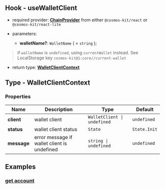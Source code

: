 ## Hook - useWalletClient

- required provider: [**ChainProvider**](https://docs.cosmoskit.com/chain-provider) from either `@cosmos-kit/react` or `@cosmos-kit/react-lite`

- parameters:
    - **walletName?**: `WalletName` ( = `string` );

> if `walletName` is `undefined`, using `currentWallet` instead. See LocalStorage key `cosmos-kit@1:core//current-wallet`

- return type: [**WalletClientContext**](#type---walletclientcontext)

## Type - WalletClientContext

### Properties

| Name      | Description | Type | Default |
| ----------- | ----------- | -- | -- |
| **client**   | wallet client     | `WalletClient \| undefined` | `undefined` |
| **status**   | wallet client status     | `State` | `State.Init` |
| **message**   | error message if wallet client is undefined    | `string \| undefined` | `undefined` |


## Examples

### [get account](https://github.com/cosmology-tech/cosmos-kit/blob/main/packages/example/pages/tx.tsx)